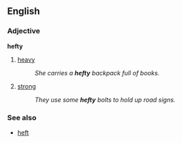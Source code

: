 ==English==
===Adjective===
'''hefty'''
#[[heavy]]
#:''She carries a '''hefty''' backpack full of books.''
#[[strong]]
#:''They use some '''hefty''' bolts to hold up road signs.''

===See also===
*[[heft]]